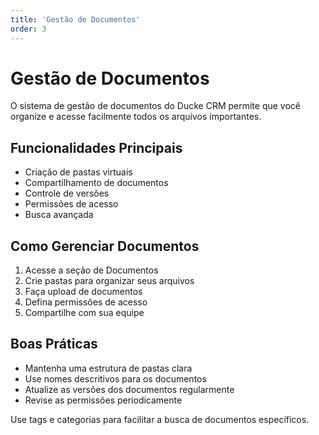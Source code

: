 ```yaml
---
title: 'Gestão de Documentos'
order: 3
---
```


# Gestão de Documentos

O sistema de gestão de documentos do Ducke CRM permite que você organize e acesse facilmente todos os arquivos importantes.

## Funcionalidades Principais

- Criação de pastas virtuais
- Compartilhamento de documentos
- Controle de versões
- Permissões de acesso
- Busca avançada

## Como Gerenciar Documentos

1. Acesse a seção de Documentos
2. Crie pastas para organizar seus arquivos
3. Faça upload de documentos
4. Defina permissões de acesso
5. Compartilhe com sua equipe

## Boas Práticas

- Mantenha uma estrutura de pastas clara
- Use nomes descritivos para os documentos
- Atualize as versões dos documentos regularmente
- Revise as permissões periodicamente


Use tags e categorias para facilitar a busca de documentos específicos.
